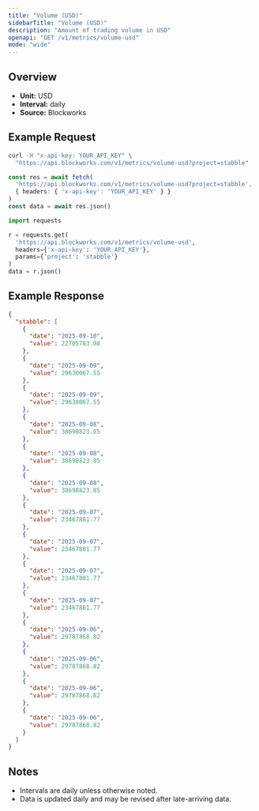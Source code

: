 ```yaml
---
title: "Volume (USD)"
sidebarTitle: "Volume (USD)"
description: "Amount of trading volume in USD"
openapi: "GET /v1/metrics/volume-usd"
mode: "wide"
---
```


## Overview

- **Unit:** USD
- **Interval:** daily
- **Source:** Blockworks

## Example Request

<CodeGroup>

```bash cURL
curl -H "x-api-key: YOUR_API_KEY" \
  "https://api.blockworks.com/v1/metrics/volume-usd?project=stabble"
```

```typescript TypeScript
const res = await fetch(
  'https://api.blockworks.com/v1/metrics/volume-usd?project=stabble',
  { headers: { 'x-api-key': 'YOUR_API_KEY' } }
)
const data = await res.json()
```

```python Python
import requests

r = requests.get(
  'https://api.blockworks.com/v1/metrics/volume-usd',
  headers={'x-api-key': 'YOUR_API_KEY'},
  params={'project': 'stabble'}
)
data = r.json()
```

</CodeGroup>

## Example Response

```json
{
  "stabble": [
    {
      "date": "2025-09-10",
      "value": 22705783.08
    },
    {
      "date": "2025-09-09",
      "value": 29630067.55
    },
    {
      "date": "2025-09-09",
      "value": 29630067.55
    },
    {
      "date": "2025-09-08",
      "value": 38698823.85
    },
    {
      "date": "2025-09-08",
      "value": 38698823.85
    },
    {
      "date": "2025-09-08",
      "value": 38698823.85
    },
    {
      "date": "2025-09-07",
      "value": 23467881.77
    },
    {
      "date": "2025-09-07",
      "value": 23467881.77
    },
    {
      "date": "2025-09-07",
      "value": 23467881.77
    },
    {
      "date": "2025-09-07",
      "value": 23467881.77
    },
    {
      "date": "2025-09-06",
      "value": 29787868.82
    },
    {
      "date": "2025-09-06",
      "value": 29787868.82
    },
    {
      "date": "2025-09-06",
      "value": 29787868.82
    },
    {
      "date": "2025-09-06",
      "value": 29787868.82
    }
  ]
}
```

## Notes
- Intervals are daily unless otherwise noted.
- Data is updated daily and may be revised after late-arriving data.